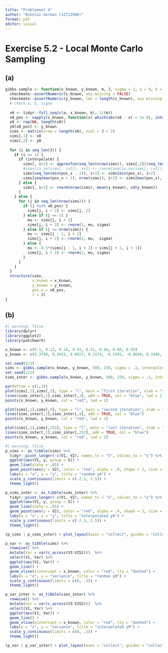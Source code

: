 ```yaml
---
title: "Problemset 4"
author: "Nikolai German (12712506)"
format: pdf
editor: visual
---
```


# Exercise 5.2 - Local Monte Carlo Sampling
\begin{addmargin}[20pt]{0pt}
\color{gray}
ex
\end{addmargin}

## (a) 
\begin{addmargin}[20pt]{0pt}
\color{gray}
Implement the above procedure in R to simulate $S$ versions of $f(x^∗)$ on the grid. What do you
have to keep in mind to obtain $S$ independent samples? Choose reasonable values for $m, a, b, J$, and $\sigma$.
\end{addmargin}

```r
gibbs.sample <- function(x_known, y_known, m, J, sigma = 1, a = 0, b = 1, interpolate = FALSE) {
  checkmate::assertNumeric(x_known, any.missing = FALSE)
  checkmate::assertNumeric(y_known, len = length(x_known), any.missing = FALSE)
  # check a, b, sigma
  
  x0 <- tidyr::full_seq(c(a, x_known, b), 1/(m))
  x0_pos <- vapply(x_known, function(x) which(abs(x0 - x) < 1e-8), integer(1))
  y0 <- rep(NA, length(x0))
  y0[x0_pos] <- y_known
  sims <- matrix(nrow = length(x0), ncol = J + 2)
  sims[,1] <- x0
  sims[,2] <- y0
  
  for (i in seq_len(J)) {
    if (i == 1) {
      if (interpolate) {
        sims[, i+2] <- approxfun(seq_len(nrow(sims)), sims[,2])(seq_len(nrow(sims)))
        #sims[is.na(sims[, i+2]), i+2] <- rnorm(sum(is.na(sims[, i+2])), mean(y_known), sd(y_known))
        sims[seq_len(min(pos_x - 1)), i+2] <- sims[min(pos_x), i+2]
        sims[seq(max(pos_x + 1), nrow(sims)), i+2] <- sims[max(pos_x), i+2]
      } else {
        sims[, i+2] <- rnorm(nrow(sims), mean(y_known), sd(y_known))
      }
    } else {
      for (j in seq_len(nrow(sims))) {
        if (j %in% x0_pos) {
          sims[j, i + 2] <- sims[j, 2]
        } else if (j == 1) {
          mu <- sims[j, i + 1]
          sims[j, i + 2] <- rnorm(1, mu, sigma)
        } else if (j == nrow(sims)) {
          mu <- sims[j - 1, i + 2]
          sims[j, i + 2] <- rnorm(1, mu,  sigma)
        } else {
          mu <- 0.5*(sims[j - 1, i + 2] + sims[j + 1, i + 1])
          sims[j, i + 2] <- rnorm(1, mu, sigma)
        }
      }
    }
  }
  structure(sims,
            x_known = x_known,
            y_known = y_known,
            pos_x = x0_pos,
            J = J)
}
```


## (b) 
\begin{addmargin}[20pt]{0pt}
\color{gray}
Use your function to generate at least $S = 250$ independent simulations $y^{∗(s)}, \hspace{1cm} s = 1, . . . , S$. Plot all simulated curves $(x^∗, y^{∗(s)})$ as line plots in a single figure. Highlight the known data points
$(x_k, y_k)$ using distinct markers (e.g., dots). Comment on the resulting visualization. What does
it reveal about the uncertainty in the function’s values across different regions of the domain?
How could you formally quantify the uncertainty at each grid point $x^∗_i$?
\end{addmargin}

```r
#| warning: false
library(dplyr)
library(ggplot2)
library(patchwork)

x_known <- c(0.1, 0.12, 0.18, 0.43, 0.51, 0.68, 0.86, 0.95)
y_known <- c(0.3750, 0.3015, 0.0927, 0.2374, -0.5391, -0.0649, 0.3946, -0.4626)

set.seed(123)
sims <- gibbs.sample(x_known, y_known, 500, 250, sigma = .1, interpolate = FALSE)
set.seed(123)
sims_inter <- gibbs.sample(x_known, y_known, 500, 250, sigma = .1, interpolate = TRUE)

par(mfrow = c(1,3))
plot(sims[,1],sims[,3], type = "l", main = "first iteration", xlab = "x", ylab = "y", ylim = c(-1.5, 1.5))
lines(sims_inter[,1],sims_inter[,3], add = TRUE, col = "blue", lwd = 2)
points(x_known, y_known, col = "red", lwd = 2)

plot(sims[,1],sims[,4], type = "l", main = "second iteration", xlab = "x", ylab = "y", ylim = c(-1.5, 1.5))
lines(sims_inter[,1],sims_inter[,4], add = TRUE, col = "blue")
points(x_known, y_known, col = "red", lwd = 2)

plot(sims[,1],sims[,252], type = "l", main = "last iteration", xlab = "x", ylab = "y", ylim = c(-1.5, 1.5))
lines(sims_inter[,1],sims_inter[,252], add = TRUE, col = "blue")
points(x_known, y_known, col = "red", lwd = 2)
```


```r
#| warning: false
p_sims <- as_tibble(sims) %>%
  tidyr::pivot_longer(-c(V1, V2), names_to = "S", values_to = "y") %>%
  ggplot(aes(V1, y, group = S)) +
  geom_line(alpha = .05) +
  geom_point(aes(y = V2), color = "red", alpha = .9, shape = 3, size = 2.5) +
  labs(x = "x", y = "y", title = "random y0") +
  scale_y_continuous(limits = c(-2.5, 2.5)) +
  theme_light()

p_sims_inter <- as_tibble(sims_inter) %>%
  tidyr::pivot_longer(-c(V1, V2), names_to = "S", values_to = "y") %>%
  ggplot(aes(V1, y, group = S)) +
  geom_line(alpha = .05) +
  geom_point(aes(y = V2), color = "red", alpha = .9, shape = 3, size = 2.5) +
  labs(x = "x", y = "y", title = "interpolated y0") +
  scale_y_continuous(limits = c(-2.5, 2.5)) +
  theme_light()

(p_sims | p_sims_inter) + plot_layout(axes = "collect", guides = "collect")
```

```r
p_var <- as_tibble(sims) %>%
  rowwise() %>%
  mutate(Var = var(c_across(V3:V252)))  %>%
  select(V1, Var) %>%
  ggplot(aes(V1, Var)) +
  geom_line() +
  geom_vline(xintercept = x_known, color = "red", lty = "dashed") +
  labs(x = "x", y = "variance", title = "random y0") +
  scale_y_continuous(limits = c(0, .3)) +
  theme_light()

p_var_inter <- as_tibble(sims_inter) %>%
  rowwise() %>%
  mutate(Var = var(c_across(V3:V252)))  %>%
  select(V1, Var) %>%
  ggplot(aes(V1, Var)) +
  geom_line() +
  geom_vline(xintercept = x_known, color = "red", lty = "dashed") +
  labs(x = "x", y = "variance", title = "interpolated y0") +
  scale_y_continuous(limits = c(0, .3)) +
  theme_light()

(p_var | p_var_inter) + plot_layout(axes = "collect", guides = "collect")
```


